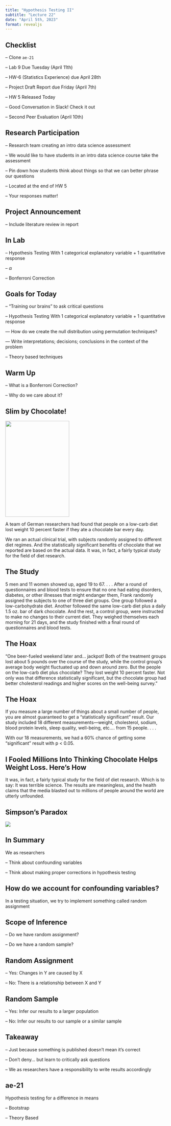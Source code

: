 ```yaml
---
title: "Hypothesis Testing II"
subtitle: "Lecture 22"
date: "April 5th, 2023"
format: revealjs
---
```


## Checklist

-- Clone `ae-21`

-- Lab 9 Due Tuesday (April 11th)

-- HW-6 (Statistics Experience) due April 28th

-- Project Draft Report due Friday (April 7th)

-- HW 5 Released Today  

-- Good Conversation in Slack! Check it out

-- Second Peer Evaluation (April 10th)

## Research Participation 

-- Research team creating an intro data science assessment

-- We would like to have students in an intro data science course take the assessment

-- Pin down how students think about things so that we can better phrase our questions

-- Located at the end of HW 5 

-- Your responses matter!

## Project Announcement 

-- Include literature review in report 

## In Lab 

-- Hypothesis Testing With 1 categorical explanatory variable + 1 quantitative response 

-- $\alpha$ 

-- Bonferroni Correction

## Goals for Today 

-- "Training our brains" to ask critical questions 

-- Hypothesis Testing With 1 categorical explanatory variable + 1 quantitative response 

--- How do we create the null distribution using permutation techniques? 

--- Write interpretations; decisions; conclusions in the context of the problem 

-- Theory based techniques 

## Warm Up 

-- What is a Bonferroni Correction?

-- Why do we care about it? 


## Slim by Chocolate!{.smaller} 

![](/slides/images/psychjournal.png){width="200" height="300"}

A team of German researchers had found that people on a low-carb diet lost weight 10 percent faster if they ate a chocolate bar every day. 

We ran an actual clinical trial, with subjects randomly assigned to different diet regimes. And the statistically significant benefits of chocolate that we reported are based on the actual data. It was, in fact, a fairly typical study for the field of diet research.

## The Study 

5 men and 11 women showed up, aged 19 to 67. . . . After a round of questionnaires and blood tests to ensure that no one had eating disorders, diabetes, or other illnesses that might endanger them, Frank randomly assigned the subjects to one of three diet groups. One group followed a low-carbohydrate diet. Another followed the same low-carb diet plus a daily 1.5 oz. bar of dark chocolate. And the rest, a control group, were instructed to make no changes to their current diet. They weighed themselves each morning for 21 days, and the study finished with a final round of questionnaires and blood tests.

## The Hoax

"One beer-fueled weekend later and… jackpot! Both of the treatment groups lost about 5 pounds over the course of the study, while the control group’s average body weight fluctuated up and down around zero. But the people on the low-carb diet plus chocolate? They lost weight 10 percent faster. Not only was that difference statistically significant, but the chocolate group had better cholesterol readings and higher scores on the well-being survey." 

## The Hoax

If you measure a large number of things about a small number of people, you are almost guaranteed to get a “statistically significant” result. Our study included 18 different measurements—weight, cholesterol, sodium, blood protein levels, sleep quality, well-being, etc.... from 15 people. . . .

With our 18 measurements, we had a 60% chance of getting some “significant” result with p < 0.05.


## I Fooled Millions Into Thinking Chocolate Helps Weight Loss. Here's How

It was, in fact, a fairly typical study for the field of diet research. Which is to say: It was terrible science. The results are meaningless, and the health claims that the media blasted out to millions of people around the world are utterly unfounded.

## Simpson's Paradox

![](images/simp.4.png)

## In Summary 

We as researchers 

-- Think about confounding variables 

-- Think about making proper corrections in hypothesis testing 

## How do we account for confounding variables? 

In a testing situation, we try to implement something called random assignment 

## Scope of Inference 

-- Do we have random assignment? 

-- Do we have a random sample? 

## Random Assignment 

-- Yes: Changes in Y are caused by X 

-- No: There is a relationship between X and Y 

## Random Sample 

-- Yes: Infer our results to a larger population 

-- No: Infer our results to our sample or a similar sample 


## Takeaway 

-- Just because something is published doesn't mean it's correct 

-- Don't deny... but learn to critically ask questions

-- We as researchers have a responsibility to write results accordingly 

## ae-21 

Hypothesis testing for a difference in means 

-- Bootstrap 

-- Theory Based 





